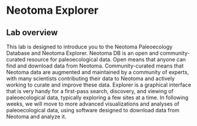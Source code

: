# Neotoma Explorer 


## Lab overview

This lab is designed to introduce you to the Neotoma Paleoecology Database and Neotoma Explorer. Neotoma DB is an open and community-curated resource for paleoecological data. Open means that anyone can find and download data from Neotoma. Community-curated means that Neotoma data are augmented and maintained by a community of experts, with many scientists contributing their data to Neotoma and actively working to curate and improve these data. Explorer is a graphical interface that is very handy for a first-pass search, discovery, and viewing of paleoecological data, typically exploring a few sites at a time. In following weeks, we will move to more advanced visualizations and analyses of paleoecological data, using software designed to download data from Neotoma and analyze it.